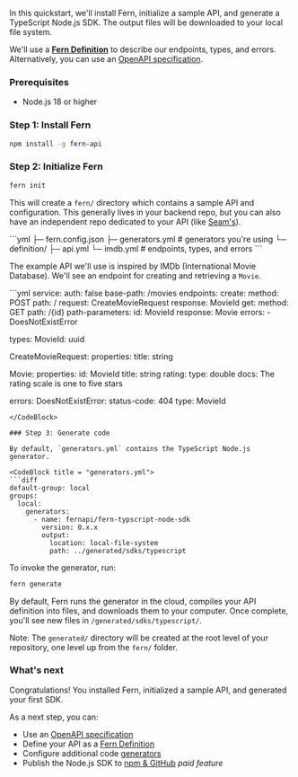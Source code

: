 In this quickstart, we'll install Fern, initialize a sample API, and generate a TypeScript Node.js SDK. The output files will be downloaded to your local file system.

We'll use a [**Fern Definition**](/api-definition/fern-definition/overview) to describe our endpoints, types, and errors. Alternatively, you can use an [OpenAPI specification](/api-definition/openapi/importing-open-api).

### Prerequisites 

- Node.js 18 or higher

### Step 1: Install Fern

```bash
npm install -g fern-api
```

### Step 2: Initialize Fern 

```bash
fern init
```

This will create a `fern/` directory which contains a sample API and configuration. This generally lives in your backend repo, but you can also have an independent repo dedicated to your API (like [Seam's](https://github.com/seamapi/fern-config)).

<CodeBlock title = "fern/">
```yml
├─ fern.config.json
├─ generators.yml # generators you're using
└─ definition/
  ├─ api.yml  
  └─ imdb.yml # endpoints, types, and errors
```
</CodeBlock>

The example API we'll use is inspired by IMDb (International Movie Database). We'll see an endpoint for creating and retrieving a `Movie`.

<CodeBlock title="imdb.yml">
```yml
service:
  auth: false
  base-path: /movies
  endpoints:
    create: 
      method: POST
      path: /
      request: CreateMovieRequest
      response: MovieId
    get:
      method: GET
      path: /{id}
      path-parameters:
        id: MovieId
      response: Movie
      errors:
        - DoesNotExistError

types:
  MovieId: uuid 

  CreateMovieRequest:
    properties:
      title: string

  Movie:
    properties:
      id: MovieId
      title: string
      rating:
        type: double
        docs: The rating scale is one to five stars

errors:
  DoesNotExistError:
    status-code: 404
    type: MovieId
```
</CodeBlock>

### Step 3: Generate code

By default, `generators.yml` contains the TypeScript Node.js generator.

<CodeBlock title = "generators.yml">
```diff
default-group: local
groups:
  local:
    generators:
      - name: fernapi/fern-typscript-node-sdk
        version: 0.x.x
        output:
          location: local-file-system
          path: ../generated/sdks/typescript
```
</CodeBlock>

To invoke the generator, run:

```bash
fern generate
```

By default, Fern runs the generator in the cloud, compiles your API definition into files, and downloads them to your computer. Once complete, you'll see new files in `/generated/sdks/typescript/`.

Note: The `generated/` directory will be created at the root level of your repository, one level up from the `fern/` folder.

### What's next

Congratulations! You installed Fern, initialized a sample API, and generated your first SDK. 

As a next step, you can:
- Use an [OpenAPI specification](/api-definition/openapi/importing-open-api)
- Define your API as a [Fern Definition](/api-definition/fern-definition/overview)
- Configure additional code [generators](/overview/welcome/generators)
- Publish the Node.js SDK to [npm & GitHub](/generate-sd-ks/generators/type-script-node-js-sdk#publish-a-public-package) *paid feature*
